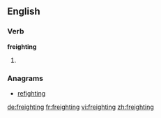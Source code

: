 ==English==

===Verb===
'''freighting'''

# {{present participle of|freight}}

===Anagrams===
* [[refighting#English|refighting]]

[[de:freighting]]
[[fr:freighting]]
[[vi:freighting]]
[[zh:freighting]]